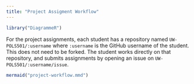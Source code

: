 ```yaml
---
title: "Project Assigment Workflow"
---
```


```r
library("DiagrammeR")
```

For the project assignments, each student has a repository named
`UW-POLS501/:username` where `:username` is the GitHub username of the student.
This does not need to be forked.
The student works directly on that repository, and submits assignments by opening an issue on `UW-POLS501/:username/issue`.

```r
mermaid("project-workflow.mmd")
```
